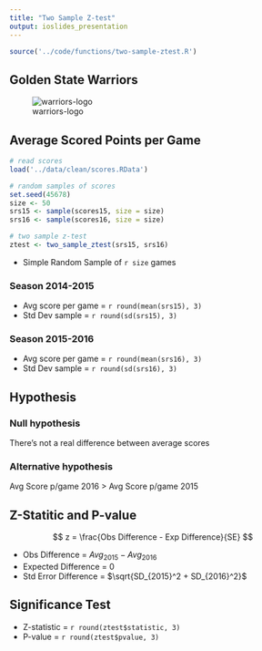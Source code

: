 ```yaml
---
title: "Two Sample Z-test"
output: ioslides_presentation
---
```


```r
source('../code/functions/two-sample-ztest.R')
```

## Golden State Warriors

![warriors-logo](../images/warriors-logo.jpg)

## Average Scored Points per Game

```r
# read scores
load('../data/clean/scores.RData')

# random samples of scores
set.seed(45678)
size <- 50
srs15 <- sample(scores15, size = size)
srs16 <- sample(scores16, size = size)

# two sample z-test
ztest <- two_sample_ztest(srs15, srs16)
```

- Simple Random Sample of `r size` games

### Season 2014-2015

- Avg score per game = `r round(mean(srs15), 3)`
- Std Dev sample = `r round(sd(srs15), 3)`

### Season 2015-2016

- Avg score per game = `r round(mean(srs16), 3)`
- Std Dev sample = `r round(sd(srs16), 3)`


## Hypothesis

### Null hypothesis

There's not a real difference between average scores

### Alternative hypothesis

Avg Score p/game 2016 > Avg Score p/game 2015


## Z-Statitic and P-value

$$
z = \frac{Obs Difference - Exp Difference}{SE}
$$

- Obs Difference = $Avg_{2015} - Avg_{2016}$
- Expected Difference = 0
- Std Error Difference = $\sqrt{SD_{2015}^2 + SD_{2016}^2}$


## Significance Test

- Z-statistic = `r round(ztest$statistic, 3)`
- P-value = `r round(ztest$pvalue, 3)`

